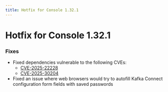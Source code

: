 ```yaml
---
title: Hotfix for Console 1.32.1
---
```


# Hotfix for Console 1.32.1

### Fixes
- Fixed dependencies vulnerable to the following CVEs:
  - [CVE-2025-22228](https://nvd.nist.gov/vuln/detail/CVE-2025-22228)
  - [CVE-2025-30204](https://nvd.nist.gov/vuln/detail/CVE-2025-30204)
- Fixed an issue where web browsers would try to autofill Kafka Connect configuration form fields with saved passwords
